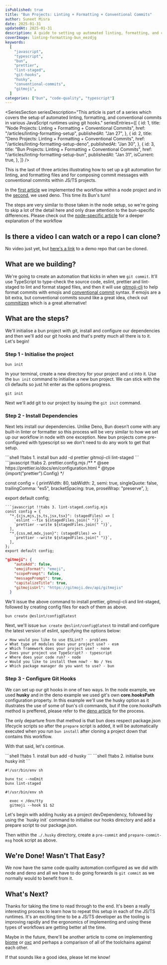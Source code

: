 ```yaml
---
isPublished: true
title: "Bun Projects: Linting + Formatting + Conventional Commits"
author: Suneet Misra
date: 2025-01-31
updatedAt: 2025-01-31
description: A guide to setting up automated linting, formatting, and conventional commits in Bun projects using Git hooks.
coverImage: linting-formatting-bun_eezdjg
keywords:
  [
    "javascript",
    "typescript",
    "bun",
    "prettier",
    "lint-staged",
    "git-hooks",
    "husky",
    "conventional-commits",
    "gitmoji",
  ]
categories: ["bun", "code-quality", "typescript"]
---
```


<SuspendedArticleImage
  src="linting-formatting-bun_eezdjg"
  alt="Thumbnail image showing the title for the article with the bun and git logos"
/>

<SeriesSection
  seriesDescription="This article is part of a series which covers the setup of automated linting, formatting, and conventional commits in various JavaScript runtimes using git hooks."
  seriesEntries={[
    {
      id: 1,
      title: "Node Projects: Linting + Formatting + Conventional Commits",
      href: "/articles/linting-formatting-setup",
      publishedAt: "Jan 27",
    },
    {
      id: 2,
      title: "Deno Projects: Linting + Formatting + Conventional Commits",
      href: "/articles/linting-formatting-setup-deno",
      publishedAt: "Jan 30",
    },
    {
      id: 3,
      title: "Bun Projects: Linting + Formatting + Conventional Commits",
      href: "/articles/linting-formatting-setup-bun",
      publishedAt: "Jan 31",
      isCurrent: true,
    },
  ]}
/>

This is the last of three articles illustrating how to set up a git automation for linting, and formatting files and for composing commit messages with conventional commits within JS/TS projects.

In the [first article](/articles/linting-formatting-setup) we implemented the workflow within a node project and in the [second](/articles/linting-formatting-setup-deno), we used deno. This time its Bun's turn!

The steps are very similar to those taken in the node setup, so we're going to skip a lot of the detail here and only draw attention to the bun-specific differences. Please check out the [node-specific article](/articles/linting-formatting-setup) for a deeper explanation of the workflow

## Is there a video I can watch or a repo I can clone?

No video just yet, but [here's a link](https://github.com/sun33t/0003-linting-formatting-setup-bun) to a demo repo that can be cloned.

## What are we building?

We're going to create an automation that kicks in when we `git commit`. It'll use TypeScript to type-check the source code, eslint, prettier and lint-staged to lint and format staged files, and then it will use [gitmoji-cli](https://github.com/carloscuesta/gitmoji) to help format commits with emojis and [conventional commit](https://www.conventionalcommits.org/en/v1.0.0/) syntax. If emojis are a bit extra, but conventional commits sound like a great idea, check out [commitizen](https://commitizen-tools.github.io/commitizen/) which is a great alternative!

## What are the steps?

We'll initialise a bun project with git, install and configure our dependencies and then we'll add our git hooks and that's pretty much all there is to it. Let's begin!

### Step 1 - Initialise the project

```shell terminal
bun init
```

In your terminal, create a new directory for your project and `cd` into it. Use the `bun init` command to initialise a new bun project. We can stick with the cli defaults so just hit enter as the options progress.

```shell terminal
git init
```

Next we'll add git to our project by issuing the `git init` command.

### Step 2 - Install Dependencies

Next lets install our dependencies. Unlike Deno, Bun doesn’t come with any built-in linter or formatter so this process will be very similar to how we set up our workflow in node with one exception. New bun projects come pre-configured with typescript so we don't need to do any work to get that setup.

<CodeWithTabs>
```shell !!tabs 1. install
bun add -d prettier gitmoji-cli lint-staged
```
```javascript !!tabs 2. prettier.config.mjs
/**
 * @see https://prettier.io/docs/en/configuration.html
 * @type {import("prettier").Config}
 */

const config = {
printWidth: 80,
tabWidth: 2,
semi: true,
singleQuote: false,
trailingComma: "es5",
bracketSpacing: true,
proseWrap: "preserve",
};

export default config;
```
```javascript !!tabs 3. lint-staged.config.mjs
const config = {
  "*.{cjs,mjs,js,ts,jsx,tsx}": (stagedFiles) => [
    `eslint --fix ${stagedFiles.join(" ")}`,
    `prettier --write ${stagedFiles.join(" ")}`,
  ],
  "*.{css,md,mdx,json}": (stagedFiles) => [
    `prettier --write ${stagedFiles.join(" ")}`,
  ],
};
export default config;
```

```json !!tabs 3. package.json
"gitmoji": {
    "autoAdd": false,
    "emojiFormat": "emoji",
    "scopePrompt": false,
    "messagePrompt": true,
    "capitalizeTitle": true,
    "gitmojisUrl": "https://gitmoji.dev/api/gitmojis"
  }
```

</CodeWithTabs>

We'll issue the above command to install prettier, gitmoji-cli and lint-staged, followed by creating config files for each of them as above.

```shell terminal
bun create @eslint/config@latest
```

Next, we'll issue `bun create @eslint/config@latest` to install and configure the latest version of eslint, specifying the options below:

```shell terminal
✔ How would you like to use ESLint? · problems
✔ What type of modules does your project use? · esm
✔ Which framework does your project use? · none
✔ Does your project use TypeScript? · typescript
✔ Where does your code run? · node
✔ Would you like to install them now? · No / Yes
✔ Which package manager do you want to use? · bun

```

### Step 3 - Configure Git Hooks

We can set up our git hooks in one of two ways. In the node example, we used **husky** and in the deno example we used git's own **core.hooksPath** configuration property. In this example we'll use the husky option as it illustrates the use of some of bun's cli commands, but if the core.hooksPath method is preffered, please refer to the [deno article](/articles/lint-formatting-setup-deno) for the process.

The only departure from that method is that bun does respect package.json lifecycle scripts so after the `prepare` script is added, it will be automatically executed when you run `bun install` after cloning a project down that contains this workflow.

With that said, let's continue.

<CodeWithTabs>
  ```shell !!tabs 1. install
  bun add -d husky
  ```
  ```shell !!tabs 2. initialise
  bunx husky init
  ```

```shell !!tabs 3. pre-commit
#!/usr/bin/env sh

bunx tsc --noEmit
bunx lint-staged
```

```shell !!tabs 4. prepare-commit-msg
#!/usr/bin/env sh

  exec < /dev/tty
  gitmoji --hook $1 $2
```

</CodeWithTabs>
Let's begin with adding husky as a project devDependency, followed by using the `husky init` command to initialise our hooks directory and add a prepare script to our package.json.

Then within the `./.husky` directory, create a `pre-commit` and `prepare-commit-msg` hook script as above.

## We're Done! Wasn't That Easy?

We now have the same code quality automation configured as we did with node and deno and all we have to do going forwards is `git commit` as we normally would to benefit from it.

## What's Next?

Thanks for taking the time to read through to the end. It's been a really interesting process to learn how to repeat this setup in each of the JS/TS runtimes. It's an exciting time to be a JS/TS developer as the tooling is improving rapidly and the ergonomics of implementing and using these types of workflows are getting better all the time.

Maybe in the future, there'll be another article to come on implementing [biome](https://biomejs.dev/) or [oxc](https://oxc.rs/) and perhaps a comparison of all of the toolchains against each other.

If that sounds like a good idea, please let me know!
